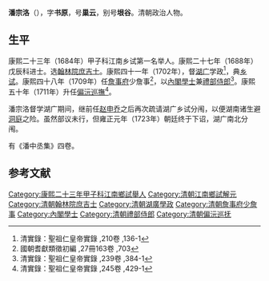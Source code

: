 '''潘宗洛'''（{{bd|1657年||1716年||Pan潘}}），字'''书原'''，号'''巢云'''，别号'''垠谷'''。清朝政治人物。

== 生平 ==
康熙二十三年（1684年）甲子科江南乡试第一名举人。康熙二十七年（1688年）戊辰科进士。选[[翰林院|翰林院]][[庶吉士|庶吉士]]。康熙四十一年（1702年），督[[湖广|湖广]]学政<ref>清實錄：聖祖仁皇帝實錄 ,210卷 ,136-1</ref>，典[[乡试|乡试]]。康熙四十八年（1709年）任[[詹事府|詹事府]]少詹事<ref>國朝耆獻類徵初編 ,27冊163卷 ,703</ref>，以[[內閣學士|內閣學士]]兼[[禮部侍郎|禮部侍郎]]<ref>清實錄：聖祖仁皇帝實錄 ,239卷 ,384-1</ref>。康熙五十年（1711年）升任[[偏沅巡撫|偏沅巡撫]]<ref>清實錄：聖祖仁皇帝實錄 ,245卷 ,429-1</ref>。

潘宗洛督学湖广期间，继前任[[赵申乔|赵申乔]]之后再次疏请湖广乡试分闱，以便湖南诸生避[[洞庭|洞庭]]之险。虽然部议未行，但雍正元年（1723年）朝廷终于下诏，湖广南北分闱。

有《潘中丞集》四卷。

==参考文献==
{{reflist}}

{{康熙二十七年戊辰科殿試金榜}}

{{Authority control}}

{{DEFAULTSORT:Pan潘}}
[[Category:康熙二十三年甲子科江南鄉試舉人|Category:康熙二十三年甲子科江南鄉試舉人]]
[[Category:清朝江南鄉試解元|Category:清朝江南鄉試解元]]
[[Category:清朝翰林院庶吉士|Category:清朝翰林院庶吉士]]
[[Category:清朝湖廣學政|Category:清朝湖廣學政]]
[[Category:清朝詹事府少詹事|Category:清朝詹事府少詹事]]
[[Category:內閣學士|Category:內閣學士]]
[[Category:清朝禮部侍郎|Category:清朝禮部侍郎]]
[[Category:清朝偏沅巡抚|Category:清朝偏沅巡抚]]